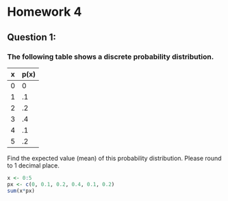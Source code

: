 Homework 4
========================================================

## Question 1:

### The following table shows a discrete probability distribution.
x | p(x)
---|---
0|	0
1|	.1
2|	.2
3|	.4
4|	.1
5|	.2

Find the expected value (mean) of this probability distribution. Please round to 1 decimal place.

```r
x <- 0:5
px <- c(0, 0.1, 0.2, 0.4, 0.1, 0.2)
sum(x*px)
```
